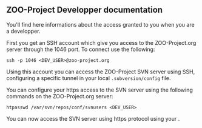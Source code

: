 
== ZOO-Project Developper documentation ==

You'll find here informations about the access granted to you when you are a developper.

First you get an SSH account which give you access to the ZOO-Project.org server through the 1046 port. To connect use the following:

<pre>
ssh -p 1046 <DEV_USER>@zoo-project.org 
</pre>

Using this account you can access the ZOO-Project SVN server using SSH, configuring a specific tunnel in your local <tt>.subversion/config</tt> file.

You can configure your https access to the SVN server using the following commands on the ZOO-Project.org server:

<pre>
htpasswd /var/svn/repos/conf/svnusers <DEV_USER>
</pre>

You can now access the SVN server using https protocol using your <tt><DEV_USER></tt>.



{{TracNotice|{{PAGENAME}}}}